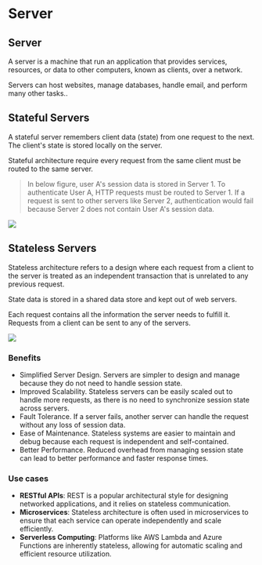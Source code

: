 # Server

## Server

A server is a machine that run an application that provides services, resources, or data to other computers, known as clients, over a network.

Servers can host websites, manage databases, handle email, and perform many other tasks..


## Stateful Servers

A stateful server remembers client data (state) from one request to the next. The client's state is stored locally on the server.

Stateful architecture require every request from the same client must be routed to the same server.

> In below figure, user A's session data is stored in Server 1. To authenticate User A, HTTP requests must be routed to Server 1. If a request is sent to other servers like Server 2, authentication would fail because Server 2 does not contain User A's session data.

![](./load-balancer.md/../load-balancer/stateful.drawio.svg)


## Stateless Servers

Stateless architecture refers to a design where each request from a client to the server is treated as an independent transaction that is unrelated to any previous request.

State data is stored in a shared data store and kept out of web servers.

Each request contains all the information the server needs to fulfill it. Requests from a client can be sent to any of the servers.

![](./load-balancer.md/../load-balancer/stateless.drawio.svg)


### Benefits

- Simplified Server Design. Servers are simpler to design and manage because they do not need to handle session state.
- Improved Scalability. Stateless servers can be easily scaled out to handle more requests, as there is no need to synchronize session state across servers.
- Fault Tolerance. If a server fails, another server can handle the request without any loss of session data.
- Ease of Maintenance. Stateless systems are easier to maintain and debug because each request is independent and self-contained.
- Better Performance. Reduced overhead from managing session state can lead to better performance and faster response times.


### Use cases

- **RESTful APIs**: REST is a popular architectural style for designing networked applications, and it relies on stateless communication.
- **Microservices**: Stateless architecture is often used in microservices to ensure that each service can operate independently and scale efficiently.
- **Serverless Computing**: Platforms like AWS Lambda and Azure Functions are inherently stateless, allowing for automatic scaling and efficient resource utilization.
